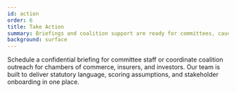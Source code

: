 ```yaml
---
id: action
order: 6
title: Take Action
summary: Briefings and coalition support are ready for committees, caucuses, and private partners.
background: surface
---
```


Schedule a confidential briefing for committee staff or coordinate coalition outreach for chambers of commerce, insurers, and investors. Our team is built to deliver statutory language, scoring assumptions, and stakeholder onboarding in one place.

<Citation id="ref-contact" />
